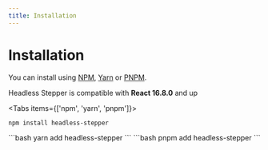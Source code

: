 ```yaml
---
title: Installation
---
```



# Installation

You can install using [NPM](https://www.npmjs.com/), [Yarn](https://yarnpkg.com/en/docs/install) or [PNPM](https://pnpm.io/).

Headless Stepper is compatible with **React 16.8.0** and up

<Tabs items={['npm', 'yarn', 'pnpm']}>
  <Tab>
  ```bash
  npm install headless-stepper
  ```
  </Tab>
  <Tab>
  ```bash
  yarn add headless-stepper
  ```
</Tab>

  <Tab>
  ```bash
  pnpm add headless-stepper
  ```
  </Tab>
</Tabs>
